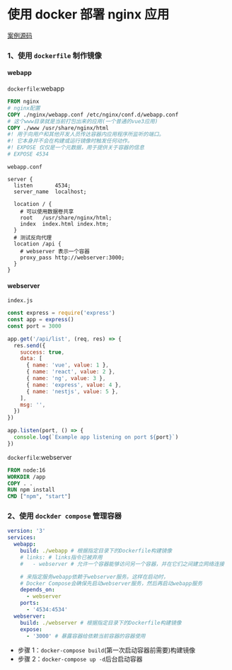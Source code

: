 # 使用 docker 部署 nginx 应用

[案例源码](https://github.com/linzhe141/blog/tree/main/docs/docker/nginx-app)

### 1、使用 `dockerfile` 制作镜像

#### webapp

`dockerfile`:webapp

```dockerfile
FROM nginx
# nginx配置
COPY ./nginx/webapp.conf /etc/nginx/conf.d/webapp.conf
# 这个www目录就是当前打包出来的应用(一个普通的vue3应用)
COPY ./www /usr/share/nginx/html
#! 用于向用户和其他开发人员传达容器内应用程序所监听的端口。
#! 它本身并不会在构建或运行镜像时触发任何动作。
#! EXPOSE 仅仅是一个元数据，用于提供关于容器的信息
# EXPOSE 4534
```

`webapp.conf`

```nginx
server {
  listen       4534;
  server_name  localhost;

  location / {
    # 可以使用数据卷共享
    root   /usr/share/nginx/html;
    index  index.html index.htm;
  }
  # 测试反向代理
  location /api {
    # webserver 表示一个容器
    proxy_pass http://webserver:3000;
  }
}
```

#### webserver

`index.js`

```js
const express = require('express')
const app = express()
const port = 3000

app.get('/api/list', (req, res) => {
  res.send({
    success: true,
    data: [
      { name: 'vue', value: 1 },
      { name: 'react', value: 2 },
      { name: 'ng', value: 3 },
      { name: 'express', value: 4 },
      { name: 'nestjs', value: 5 },
    ],
    msg: '',
  })
})

app.listen(port, () => {
  console.log(`Example app listening on port ${port}`)
})
```

`dockerfile`:webserver

```dockerfile
FROM node:16
WORKDIR /app
COPY . .
RUN npm install
CMD ["npm", "start"]
```

### 2、使用 `dockder compose` 管理容器

```yml
version: '3'
services:
  webapp:
    build: ./webapp # 根据指定目录下的Dockerfile构建镜像
    # links: # links指令已被弃用
    #   - webserver # 允许一个容器能够访问另一个容器，并在它们之间建立网络连接

    # 来指定服务webapp依赖于webserver服务。这样在启动时，
    # Docker Compose会确保先启动webserver服务，然后再启动webapp服务
    depends_on:
      - webserver
    ports:
      - '4534:4534'
  webserver:
    build: ./webserver # 根据指定目录下的Dockerfile构建镜像
    expose:
      - '3000' # 暴露容器给依赖当前容器的容器使用
```

- 步骤 1：`docker-compose build`(第一次启动容器前需要)构建镜像
- 步骤 2：`docker-compose up -d`后台启动容器
